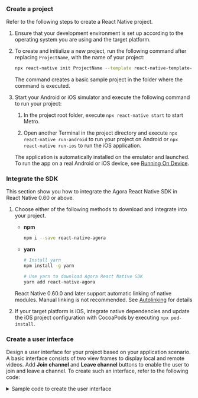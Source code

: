 <PlatformWrapper platform="react-native">

### Create a project

Refer to the following steps to create a React Native project.

1. Ensure that your development environment is set up according to the operating system you are using and the target platform.

1. To create and initialize a new project, run the following command after replacing `ProjectName`, with the name of your project:

    ```bash
    npx react-native init ProjectName --template react-native-template-typescript
    ```

    The command creates a basic sample project in the folder where the command is executed.

1. Start your Android or iOS simulator and execute the following command to run your project:

    1. In the project root folder, execute `npx react-native start` to start Metro.

    1. Open another Terminal in the project directory and execute `npx react-native run-android` to run your project on Android or `npx react-native run-ios` to run the iOS application.

    The application is automatically installed on the emulator and launched. To run the app on a real Android or iOS device, see [Running On Device](https://reactnative.dev/docs/running-on-device).

### Integrate the SDK

This section show you how to integrate the Agora React Native SDK in React Native 0.60 or above.

1. Choose either of the following methods to download and integrate <Vpd k="SDK"/> into your project.

    * **npm**

        ```bash
        npm i --save react-native-agora
        ```

    * **yarn**

        ```bash
        # Install yarn
        npm install -g yarn
        
        # Use yarn to download Agora React Native SDK
        yarn add react-native-agora
        ```

    <Admonition type="info" title="Information">React Native 0.60.0 and later support automatic linking of native modules. Manual linking is not recommended. See [Autolinking](https://github.com/react-native-community/cli/blob/master/docs/autolinking.md) for details</Admonition>

1. If your target platform is iOS, integrate native dependencies and update the iOS project configuration with CocoaPods by executing `npx pod-install`.

### Create a user interface
Design a user interface for your project based on your application scenario. A basic interface consists of two view frames to display local and remote videos. Add **Join channel** and **Leave channel** buttons to enable the user to join and leave a channel. To create such an interface, refer to the following code:

<details>
<summary>Sample code to create the user interface</summary>

```jsx
// Import React Hooks
import React, {useRef, useState, useEffect} from 'react';
// Import user interface elements
import {
    SafeAreaView,
    ScrollView,
    StyleSheet,
    Text,
    View,
    Switch,
} from 'react-native';

const App = () => {
    const agoraEngineRef = useRef<IRtcEngine>(); // IRtcEngine instance
    const [isJoined, setIsJoined] = useState(false); // Whether the local user has joined the channel
    const [isHost, setIsHost] = useState(true); // User role
    const [remoteUid, setRemoteUid] = useState(0); // Uid of the remote user
    const [message, setMessage] = useState(''); // Message for the user

    // Render user interface
    return (
    <SafeAreaView style={styles.main}>
        <Text style={styles.head}>Agora Video SDK Quickstart</Text>
        <View style={styles.btnContainer}>
            <Text onPress={join} style={styles.button}>
                Join channel
            </Text>
            <Text onPress={leave} style={styles.button}>
                Leave channel
            </Text>
        </View>
        <View style={styles.btnContainer}>
            <Text>Audience</Text>
            <Switch
                onValueChange={switchValue => {
                    setIsHost(switchValue);
                    if (isJoined) {
                    leave();
                    }
                }}
                value={isHost}
            />
            <Text>Host</Text>
        </View>        
        <ScrollView
            style={styles.scroll}
            contentContainerStyle={styles.scrollContainer}>
            {isJoined ? (
                <React.Fragment key={0}>
                <RtcSurfaceView canvas={{uid: 0}} style={styles.videoView} />
                <Text>Local user uid: {uid}</Text>
                </React.Fragment>
            ) : (
                <Text>Join a channel</Text>
            )}
            {isJoined && !isHost && remoteUid !== 0 ? (
                <React.Fragment key={remoteUid}>
                <RtcSurfaceView
                    canvas={{uid: remoteUid}}
                    style={styles.videoView}
                />
                <Text>Remote user uid: {remoteUid}</Text>
                </React.Fragment>
            ) : (
                <Text>{isJoined && !isHost ? 'Waiting for remote users to join' : ''}</Text>
            )}
            <Text style={styles.info}>{message}</Text>
        </ScrollView>
    </SafeAreaView>
);

	// Display information
    function showMessage(msg: string) {
        setMessage(msg);
    }
};

// Define the UI style
const styles = StyleSheet.create({
    button: {
        paddingHorizontal: 25,
        paddingVertical: 4,
        fontWeight: 'bold',
        color: '#ffffff',
        backgroundColor: '#0055cc',
        margin: 5,
    },
    main: {flex: 1, alignItems: 'center'},
    scroll: {flex: 1, backgroundColor: '#ddeeff', width: '100%'},
    scrollContainer: {alignItems: 'center'},
    videoView: {width: '90%', height: 200},
    btnContainer: {flexDirection: 'row', justifyContent: 'center'},
    head: {fontSize: 20},
    info: {backgroundColor: '#ffffe0', paddingHorizontal: 8, color: '#0000ff'}
});
```
</details>

</PlatformWrapper>